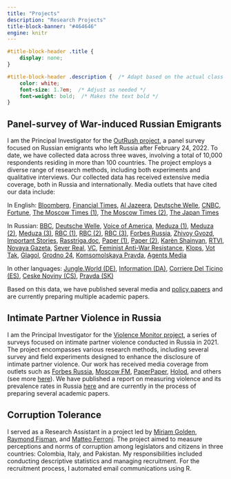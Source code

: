 ```yaml
---
title: "Projects"
description: "Research Projects"
title-block-banner: "#464646"
engine: knitr 
---
```


```css

#title-block-header .title {
    display: none;
}

#title-block-header .description {  /* Adapt based on the actual class or ID */
    color: white;
    font-size: 1.7em;  /* Adjust as needed */ 
    font-weight: bold;  /* Makes the text bold */
}

```

## Panel-survey of War-induced Russian Emigrants

I am the Principal Investigator for the [OutRush project](https://outrush.io/eng), a panel survey focused on Russian emigrants who left Russia after February 24, 2022. To date, we have collected data across three waves, involving a total of 10,000 respondents residing in more than 100 countries. The project employs a diverse range of research methods, including both experiments and qualitative interviews. Our collected data has received extensive media coverage, both in Russia and internationally. Media outlets that have cited our data include: 

In English: [Bloomberg](https://www.bloomberg.com/news/articles/2024-05-02/russians-who-fled-war-return-in-boost-for-putin-s-war-economy), [Financial Times](https://www.ft.com/content/5e6bcce9-7bda-4b29-b1b7-f7df6e879fd9), [Al Jazeera](https://www.aljazeera.com/news/2024/1/22/russian-exiles-unlikely-to-return), [Deutsche Welle](https://www.dw.com/en/russia-why-people-are-returning-despite-the-war-in-ukraine/a-67022321), [CNBC](https://www.cnbc.com/2022/11/25/georgia-armenia-turkey-economies-boom-with-russian-wealth-migration.html), [Fortune](https://fortune.com/europe/2022/08/20/russia-brain-drain-young-russians-leaving-after-ukraine-war-putin/), [The Moscow Times (1)](https://www.themoscowtimes.com/2023/10/25/15-of-russians-who-fled-war-mobilization-have-returned-survey-a82885), [The Moscow Times (2)](https://www.moscowtimes.ru/2023/01/19/sotsialnii-portret-novoi-volni-rossiiskih-emigrantov-a31239), [The Japan Times](https://www.japantimes.co.jp/news/2024/05/02/world/politics/russians-putin-war-economy/)

In Russian: [BBC](https://www.bbc.com/russian/features-65686712), [Deutsche Welle](https://www.dw.com/ru/sdelka-s-sovestu-pokinuvsie-rossiu-i-potom-vernuvsiesa-o-svoem-opyte/a-66896905), [Voice of America](https://www.instagram.com/p/Cy1WVu2LbYT/), [Meduza (1)](https://meduza.io/episodes/2023/07/10/chinovniki-uveryayut-mnogie-uehavshie-ot-voyny-rossiyane-mechtayut-vernutsya-obratno-a-kak-na-samom-dele-rasskazyvaet-sotsiolog-nika-kostenko), [Meduza (2)](https://meduza.io/feature/2022/12/23/uehavshie-rossiyane-stali-bednee-no-zato-teper-bolshe-doveryayut-lyudyam-i-veryat-v-buduschee), [Meduza (3)](https://meduza.io/feature/2022/07/31/chem-nyneshnyaya-volna-emigratsii-otlichaetsya-ot-drugih-predstaviteli-kakih-professiy-uehali-sobirayutsya-li-migranty-vernutsya), [RBC (1)](https://www.rbc.ru/spb_sz/29/01/2023/63ce99cc9a794787b4a2e9de), [RBC (2)](https://www.rbc.ru/politics/25/10/2023/6538b8739a7947719d23fd1e), [RBC (3)](https://www.youtube.com/watch?v=7NsNp4MoUJw&ab_channel=%D0%A0%D0%91%D0%9A%D0%98%D0%BD%D0%B2%D0%B5%D1%81%D1%82%D0%B8%D1%86%D0%B8%D0%B8), [Forbes Russia](https://t.me/forbesglobalrus/3396), [Zhivoy Gvozd](https://www.youtube.com/watch?v=Bvcfj9a9XH8&t=4028s), [Important Stories](https://istories.media/news/2023/10/25/v-rossiyu-mogli-vernutsya-bolee-15-uekhavshikh-posle-nachala-voini-schitayut-issledovateli/), [Rasstriga.doc](https://open.spotify.com/episode/3n2gfxhNFRaSmrK8BFzE5U), [Paper (1)](https://paperpaper.ru/kto-svyazyvaet-svoe-budushee-s-rossiej-b/), [Paper (2)](https://paperpaper.ru/emigranty-2022-go-ne-planiruyut-vozvrashat/), [Karèn Shainyan](https://youtu.be/VzaFzSVtDtA), [RTVI](https://rtvi.com/news/ft-bolee-15-rossijskih-emigrantov-vremenno-ili-nadolgo-vernulis-v-rossiyu/), [Novaya Gazeta](https://novayagazeta-ru.cdn.ampproject.org/c/s/novayagazeta.ru/amp/articles/2022/12/27/strana-ubytiia), [Sever Real](https://www.severreal.org/a/rabotaem-do-pervogo-donosa-chto-budet-s-naukoy-i-vysshim-obrazovaniem-/32127897.html), [VC](https://vc.ru/money/575523-den-313-kolichestvo-nevyezdnyh-iz-za-dolgov-rossiyan-k-novomu-godu-stalo-rekordnym-za-15-let), [Feminist Anti-War Resistance](https://syg.ma/@feminist-anti-war-resistance/uiekhavshiie-rossiianie-bolieie-fieministski-nastroieny-sotsiologhi-iz-proiekta-outrush-o-novoi-volnie-rossiiskoi-emighratsii), [Klops](https://klops.ru/other/2023-10-25/282009-15-relokantov-pokinuvshih-rossiyu-posle-nachala-svo-vernulis-domoy-issledovateli), [Vot Tak](https://vot-tak.tv/novosti/27-10-2023-demograf-dopustil), [Glagol](https://glagol.press/uchjonye-soobshhili-o-vozvrashhenii-v-rossiju-relokantov), [Grodno 24](https://grodno24.com/2023/10/uehavshie-iz-strany-posle-nachala-svo-rossiyane-massovo-vozvrashhayutsya-na-rodinu.html), [Komsomolskaya Pravda](https://www.kp.ru/daily/27573/4842340/), [Agents Media](https://www.agents.media/demograf-rasskazal-o-vozvrashhenii-v-rossiyu-do-poloviny-uehavshih-iz-rossii-v-2022-godu/)

In other languages: [Jungle.World (DE)](https://jungle.world/artikel/2023/03/die-kompetenten-werden-durch-die-loyalen-ersetzt), [Information (DA)](https://www.information.dk/udland/2023/02/stoerste-brain-drain-30-aar-ressourcestaerke-russere-antonina-startet-nyt-liv-udlandet), [Corriere Del Ticino (ES)](https://www.cdt.ch/news/erano-scappati-dalla-guerra-ora-stanno-tornando-a-casa-331807), [Ceske Noviny (CS)](https://www.ceskenoviny.cz/zpravy/rusove-kteri-po-unoru-odjeli-z-vlasti-zacali-podle-pruzkumu-vice-verit-lidem/2302793), [Pravda (SK)](https://spravy.pravda.sk/svet/clanok/651763-rusi-ktori-po-februari-odisli-z-vlasti-zacali-podla-prieskumu-viac-verit-ludom/)



Based on this data, we have published several media and [policy papers](https://outrush.io/eng#results) and are currently preparing multiple academic papers.

## Intimate Partner Violence in Russia

I am the Principal Investigator for the [Violence Monitor project](https://violencemonitor.org/), a series of surveys focused on intimate partner violence conducted in Russia in 2021. The project encompasses various research methods, including several survey and field experiments designed to enhance the disclosure of intimate partner violence. Our work has received media coverage from outlets such as [Forbes Russia](https://www.forbes.ru/forbes-woman/486866-ab-uz-slepki-kontrol-bolee-20-mln-rossian-stalkivalis-s-partnerskim-nasiliem?fbclid=IwAR0fhPrnwjVvDhSfNmFkEqGFkm4hZ7Obo-l43AkxMrDs3RK2mwwfB4M0jA4), [Moscow FM](https://www.mosfm.com/audios/151399), [PaperPaper](https://paperpaper.io/bil-unizhal-zastavlyal-kto-chashe-stalkiv/), [Holod](https://holod.media/2023/03/08/partnerskoe-nasilie/), and others (see more [here](https://violencemonitor.org/media)). We have published a report on measuring violence and its prevalence rates in Russia [here](https://drive.google.com/file/d/1fpdVeTnYBz56nMcaAnOYND_wQ-1ATB0y/view) and are currently in the process of preparing several academic papers.

## Corruption Tolerance

I served as a Research Assistant in a project led by [Miriam Golden](https://www.miriamgolden.com/), [Raymond Fisman](https://sites.bu.edu/fisman/), and [Matteo Ferroni](https://www.matteo-ferroni.com/). The project aimed to measure perceptions and norms of corruption among legislators and citizens in three countries: Colombia, Italy, and Pakistan. My responsibilities included conducting descriptive statistics and managing recruitment. For the recruitment process, I automated email communications using R.
